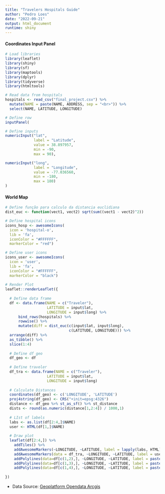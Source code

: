 ```yaml
---
title: "Travelers Hospitals Guide"
author: "Pedro Loes"
date: "2022-09-21"
output: html_document
runtime: shiny
---
```


#### Coordinates Input Panel

```r

# Load libraries
library(leaflet)
library(shiny)
library(sf)
library(maptools)
library(dplyr)
library(tidyverse)
library(htmltools)

# Read data from hospitals
hospitals <- read_csv("final_project.csv") %>% 
  mutate(NAME = paste(NAME, ADDRESS, sep = "<br>")) %>% 
  select(NAME, LATITUDE, LONGITUDE)

# Define row
inputPanel(

# Define inputs
numericInput("lat",
             label = "Latitude",
             value = 38.897957,
             min = -90,
             max = 90),

numericInput("long",
             label = "Longitude",
             value = -77.036560,
             min = -180,
             max = 180)
)

```

#### World Map

```r

# Define função para calculo da distancia euclidiana
dist_euc <- function(vect1, vect2) sqrt(sum((vect1 - vect2)^2))

# Define hospital icons
icons_hosp <- awesomeIcons(
  icon = 'hospital-o',
  lib = 'fa',
  iconColor = "#FFFFFF",
  markerColor = "red")

# Define user icons
icons_user <- awesomeIcons(
  icon = 'user',
  lib = 'fa',
  iconColor = "#FFFFFF",
  markerColor = "black")
  
# Render Plot
leaflet::renderLeaflet({
  
  # Define data frame
  df <- data.frame(NAME = c("Traveler"),
                   LATITUDE = input$lat,
                   LONGITUDE = input$long) %>% 
      bind_rows(hospitals) %>% 
      rowwise() %>%
      mutate(diff = dist_euc(c(input$lat, input$long),
                             c(LATITUDE, LONGITUDE))) %>% 
  arrange(diff) %>% 
  as_tibble() %>% 
  slice(1:4) 
  
  # Define df geo
  df_geo <- df
  
  # Define traveler
  df_tra <- data.frame(NAME = c("Traveler"),
                   LATITUDE = input$lat,
                   LONGITUDE = input$long)
  
  # Calculate Distances
  coordinates(df_geo) <- c('LONGITUDE', 'LATITUDE')
  proj4string(df_geo) <- CRS("+init=epsg:4326")
  distance <- df_geo %>% st_as_sf() %>% st_distance 
  dists <- round(as.numeric(distance[1,2:4]) / 1000,1)
  
  # LIst of labels
  labs <- as.list(df[2:4,]$NAME)
  user <- HTML(df[1,]$NAME)
  
  # Draw plot
  leaflet(df[2:4,]) %>% 
    addTiles() %>%
    addAwesomeMarkers(~LONGITUDE, ~LATITUDE, label = lapply(labs, HTML), icon = icons_hosp) %>% 
    addAwesomeMarkers(data = df_tra, ~LONGITUDE, ~LATITUDE, label = user, icon = icons_user) %>% 
    addPolylines(data=df[c(1,2),], ~LONGITUDE, ~LATITUDE, label = paste0("Distance: ", dists[1], " km"))%>% 
    addPolylines(data=df[c(1,3),], ~LONGITUDE, ~LATITUDE, label = paste0("Distance: ", dists[2], " km"))%>% 
    addPolylines(data=df[c(1,4),], ~LONGITUDE, ~LATITUDE, label = paste0("Distance: ", dists[3], " km"))
  
})

```

* Data Source: [Geoplatform Opendata Arcgis](https://hifld-geoplatform.opendata.arcgis.com/datasets/6ac5e325468c4cb9b905f1728d6fbf0f_0/explore?location=36.946719%2C64.325615%2C4.00)

